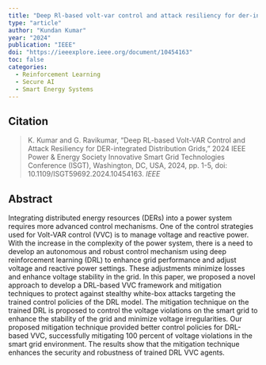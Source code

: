 ```yaml
---
title: "Deep Rl-based volt-var control and attack resiliency for der-integrated distribution grids"
type: "article"
author: "Kundan Kumar"
year: "2024"
publication: "IEEE"
doi: "https://ieeexplore.ieee.org/document/10454163"
toc: false
categories:
  - Reinforcement Learning
  - Secure AI
  - Smart Energy Systems
---
```


## Citation

> K. Kumar and G. Ravikumar, "Deep RL-based Volt-VAR Control and Attack Resiliency for DER-integrated Distribution Grids," 2024 IEEE Power & Energy Society Innovative Smart Grid Technologies Conference (ISGT), Washington, DC, USA, 2024, pp. 1-5, doi: 10.1109/ISGT59692.2024.10454163. *IEEE*

## Abstract

Integrating distributed energy resources (DERs) into a power system requires more advanced control mechanisms. One of the control strategies used for Volt-VAR control (VVC) is to manage voltage and reactive power. With the increase in the complexity of the power system, there is a need to develop an autonomous and robust control mechanism using deep reinforcement learning (DRL) to enhance grid performance and adjust voltage and reactive power settings. These adjustments minimize losses and enhance voltage stability in the grid. In this paper, we proposed a novel approach to develop a DRL-based VVC framework and mitigation techniques to protect against stealthy white-box attacks targeting the trained control policies of the DRL model. The mitigation technique on the trained DRL is proposed to control the voltage violations on the smart grid to enhance the stability of the grid and minimize voltage irregularities. Our proposed mitigation technique provided better control policies for DRL-based VVC, successfully mitigating 100 percent of voltage violations in the smart grid environment. The results show that the mitigation technique enhances the security and robustness of trained DRL VVC agents.
